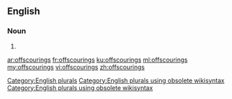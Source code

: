 ==English==

===Noun===
{{head|en}}

# {{plural of|offscouring}}

[[Category:English plurals]][[Category:English plurals using obsolete wikisyntax]][[Category:English plurals using obsolete wikisyntax]]

[[ar:offscourings]]
[[fr:offscourings]]
[[ku:offscourings]]
[[ml:offscourings]]
[[my:offscourings]]
[[vi:offscourings]]
[[zh:offscourings]]